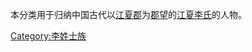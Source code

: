 {{Catnav|頁面分類|历史|歷史學|系譜學|漢族姓氏|李姓}}
{{Catnav|頁面分類|人文學科|歷史學|系譜學|漢族姓氏|李姓}}
{{Catnav|頁面分類|人类学|文化人类学|家世與傳承|系譜學|漢族姓氏|李姓}}

本分类用于归纳中国古代以[[江夏郡|江夏郡]]为[[郡望|郡望]]的[[江夏李氏|江夏李氏]]的人物。

[[Category:李姓士族|Category:李姓士族]]